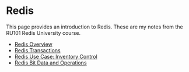 # Redis 

This page provides an introduction to Redis. These are my notes from the RU101 Redis University course.

- <a href="/redis/redis-overview">Redis Overview</a>
- <a href="/redis/redis-transactions">Redis Transactions</a>
- <a href="/redis/redis-use-case-inventory-control">Redis Use Case: Inventory Control</a>
- <a href="/redis/redis-bit-data-and-operations">Redis Bit Data and Operations</a>

